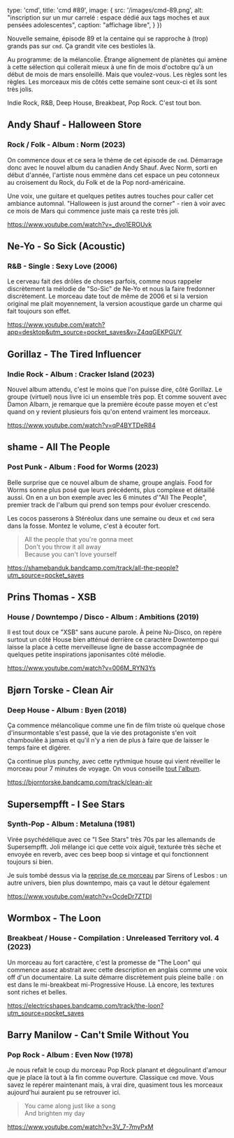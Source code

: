 
  type: 'cmd',
  title: 'cmd #89',
  image: {
    src: '/images/cmd-89.png',
    alt: "inscription sur un mur carrelé : espace dédié aux tags moches et aux pensées adolescentes",
    caption: "affichage libre",
  }
})


Nouvelle semaine, épisode 89 et la centaine qui se rapproche à (trop) grands pas sur `cmd`. Ça grandit vite ces bestioles là.

Au programme: de la mélancolie. Étrange alignement de planètes qui amène à cette sélection qui collerait mieux à une fin de mois d'octobre qu'à un début de mois de mars ensoleillé. Mais que voulez-vous. Les règles sont les règles. Les morceaux mis de côtés cette semaine sont ceux-ci et ils sont très jolis.

Indie Rock, R&B, Deep House, Breakbeat, Pop Rock. C'est tout bon.



## Andy Shauf - Halloween Store

### Rock / Folk - Album : Norm (2023)

On commence doux et ce sera le thème de cet épisode de `cmd`. Démarrage donc avec le nouvel album du canadien Andy Shauf. Avec Norm, sorti en début d'année, l'artiste nous emmène dans cet espace un peu cotonneux au croisement du Rock, du Folk et de la Pop nord-américaine.

Une voix, une guitare et quelques petites autres touches pour caller cet ambiance automnal.  "Halloween is just around the corner" - rien à voir avec ce mois de Mars qui commence juste mais ça reste très joli.

https://www.youtube.com/watch?v=_dvo1EROUvk



## Ne-Yo - So Sick (Acoustic)

### R&B - Single : Sexy Love (2006)

Le cerveau fait des drôles de choses parfois, comme nous rappeler discrètement la mélodie de "So-Sic" de Ne-Yo et nous la faire fredonner discrètement. Le morceau date tout de même de 2006 et si la version original me plait moyennement, la version acoustique garde un charme qui fait toujours son effet.

https://www.youtube.com/watch?app=desktop&utm_source=pocket_saves&v=Z4qqGEKPGUY



## Gorillaz - The Tired Influencer

### Indie Rock - Album : Cracker Island (2023)

Nouvel album attendu, c'est le moins que l'on puisse dire, côté Gorillaz. Le groupe (virtuel) nous livre ici un ensemble très pop. Et comme souvent avec Damon Albarn, je remarque que la première écoute passe moyen et c'est quand on y revient plusieurs fois qu'on entend vraiment les morceaux.

https://www.youtube.com/watch?v=qP4BYTDeR84



## shame - All The People

### Post Punk - Album : Food for Worms (2023)

Belle surprise que ce nouvel album de shame, groupe anglais. Food for Worms sonne plus posé que leurs précédents, plus complexe et détaillé aussi. On en a un bon exemple avec les 6 minutes d'"All The People", premier track de l'album qui prend son temps pour évoluer crescendo.

Les cocos passerons à Stéréolux dans une semaine ou deux et `cmd` sera dans la fosse. Montez le volume, c'est à écouter fort.

> All the people that you're gonna meet <br/>
> Don't you throw it all away <br/>
> Because you can't love yourself <br/>

https://shamebanduk.bandcamp.com/track/all-the-people?utm_source=pocket_saves



## Prins Thomas - XSB

### House / Downtempo / Disco - Album : Ambitions (2019)

Il est tout doux ce "XSB" sans aucune parole. À peine Nu-Disco, on repère surtout un côté House bien atténué derrière ce caractère Downtempo qui laisse la place à cette merveilleuse ligne de basse accompagnée de quelques petite inspirations japonisantes côté mélodie.

https://www.youtube.com/watch?v=006M_RYN3Ys



## Bjørn Torske - Clean Air

### Deep House - Album : Byen (2018)

Ça commence mélancolique comme une fin de film triste où quelque chose d'insurmontable s'est passé, que la vie des protagoniste s'en voit chamboulée à jamais et qu'il n'y a rien de plus à faire que de laisser le temps faire et digérer.

Ça continue plus punchy, avec cette rythmique house qui vient réveiller le morceau pour 7 minutes de voyage. On vous conseille [tout l'album](https://bjorntorske.bandcamp.com/album/byen).

https://bjorntorske.bandcamp.com/track/clean-air



## Supersempfft - I See Stars

### Synth-Pop - Album : Metaluna (1981)

Virée psychédélique avec ce "I See Stars" très 70s par les allemands de Supersempfft. Joli mélange ici que cette voix aiguë, texturée très sèche et envoyée en reverb, avec ces beep boop si vintage et qui fonctionnent toujours si bien.

Je suis tombé dessus via la [reprise de ce morceau](https://www.youtube.com/watch?v=i8DR5Naab4c) par Sirens of Lesbos : un autre univers, bien plus downtempo, mais ça vaut le détour également

https://www.youtube.com/watch?v=OcdeDr7ZTDI




## Wormbox - The Loon

### Breakbeat / House - Compilation : Unreleased Territory vol. 4 (2023)

Un morceau au fort caractère, c'est la promesse de "The Loon" qui commence assez abstrait avec cette description en anglais comme une voix off d'un documentaire. La suite démarre discrètement puis pleine balle : on est dans le mi-breakbeat mi-Progressive House. Là encore, les textures sont riches et belles.

https://electricshapes.bandcamp.com/track/the-loon?utm_source=pocket_saves




## Barry Manilow - Can't Smile Without You

### Pop Rock - Album : Even Now (1978)

Je nous refait le coup du morceau Pop Rock planant et dégoulinant d'amour que je place là tout à la fin comme ouverture. Classique `cmd` move. Vous savez le repérer maintenant mais, à vrai dire, quasiment tous les morceaux aujourd'hui auraient pu se retrouver ici.

> You came along just like a song <br />
> And brighten my day <br />

https://www.youtube.com/watch?v=3V_7-7myPxM

